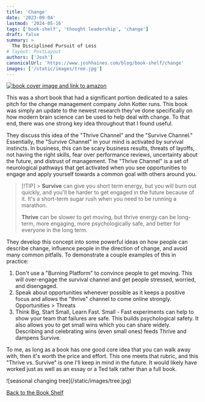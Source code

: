```yaml
---
title: 'Change'
date: '2023-09-04'
lastmod: '2024-05-16'
tags: ['book-shelf', 'thought leadership', 'change']
draft: false
summary: >
  The Disciplined Pursuit of Less
# layout: PostLayout
authors: ['Josh']
canonicalUrl: 'https://www.joshhaines.com/blog/book-shelf/change'
images: ['/static/images/tree.jpg']
---
```


<div className="mx-auto w-1/3">
  <a href="https://www.amazon.com/Change-Organizations-Hard-Imagine-Uncertain/dp/1119815843">
    <img
      alt="book cover image and link to amazon"
      src="https://m.media-amazon.com/images/I/41dQY56itkL._SY445_SX342_.jpg"
    />
  </a>
</div>

This was a short book that had a significant portion dedicated to a sales pitch for the change management company John Kotter runs. This book was simply an update to the newest research they've done specifically on how modern brain science can be used to help deal with change. To that end, there was one strong key idea throughout that I found useful.

They discuss this idea of the "Thrive Channel" and the "Survive Channel." Essentially, the "Survive Channel" in your mind is activated by survival instincts. In business, this can be scary business results, threats of layoffs, not having the right skills, fear over performance reviews, uncertainty about the future, and distrust of management. The "Thrive Channel" is a set of neurological pathways that get activated when you see opportunities to engage and apply yourself towards a common goal with others around you.

> [!TIP] > **Survive** can give you short term energy, but you will burn out quickly, and you'll be harder to get engaged in the future because of it. It's a short-term sugar rush when you need to be running a marathon.
>
> **Thrive** can be slower to get moving, but thrive energy can be long-term, more engaging, more psychologically safe, and better for everyone in the long term.

They develop this concept into some powerful ideas on how people can describe change, influence people in the direction of change, and avoid many common pitfalls. To demonstrate a couple examples of this in practice:

1. Don't use a "Burning Platform" to convince people to get moving. This will over-engage the survival channel and get people stressed, worried, and disengaged.
2. Speak about opportunities whenever possible as it keeps a positive focus and allows the "thrive" channel to come online strongly. Opportunities > Threats
3. Think Big, Start Small, Learn Fast. Small - Fast experiments can help to show your team that failures are safe. This builds psychological safety. It also allows you to get small wins which you can share widely. Describing and celebrating wins (even small ones) feeds Thrive and dampens Survive.

To me, as long as a book has one good core idea that you can walk away with, then it's worth the price and effort. This one meets that rubric, and this "Thrive vs. Survive" is one I'll keep in mind in the future. It would likely have worked just as well as an essay or a Ted talk rather than a full book.

<div className="-mx-2 flex flex-wrap justify-center overflow-hidden xl:-mx-2">
  <div className="my-1 w-full overflow-hidden px-2 xl:my-1 xl:w-3/4 xl:px-2">
    ![seasonal changing tree](/static/images/tree.jpg)
  </div>
</div>

[Back to the Book Shelf](/blog/book-shelf)
